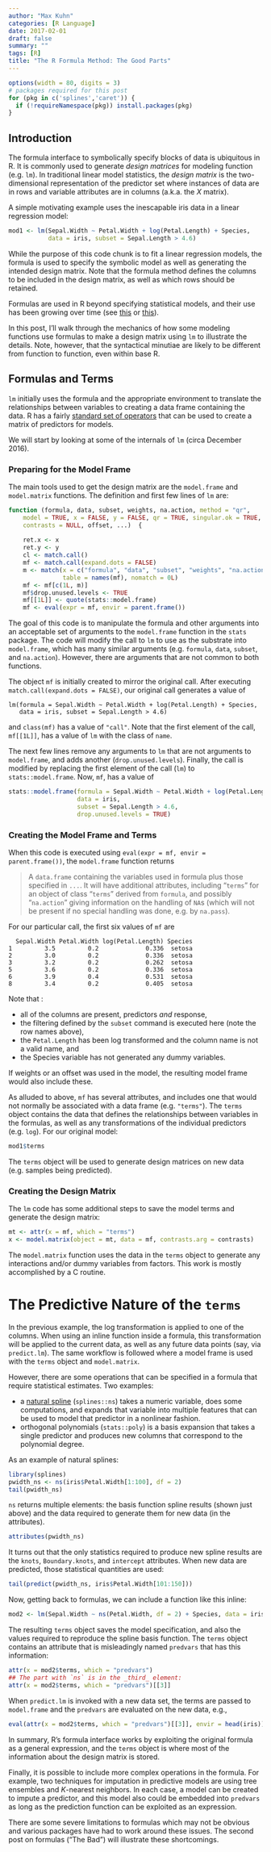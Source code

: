 ```yaml
---
author: "Max Kuhn"
categories: [R Language]
date: 2017-02-01
draft: false
summary: ""
tags: [R]
title: "The R Formula Method: The Good Parts"
---
```


```r
options(width = 80, digits = 3)
# packages required for this post
for (pkg in c('splines','caret')) {
  if (!requireNamespace(pkg)) install.packages(pkg)
}
```

## Introduction

The formula interface to symbolically specify blocks of data is ubiquitous in R. It is commonly used to generate _design matrices_ for modeling function (e.g. `lm`). In traditional linear model statistics, the _design matrix_ is the two-dimensional representation of the predictor set where instances of data are in rows and variable attributes are in columns (a.k.a. the _X_ matrix). 

A simple motivating example uses the inescapable iris data in a linear regression model: 

```r
mod1 <- lm(Sepal.Width ~ Petal.Width + log(Petal.Length) + Species, 
           data = iris, subset = Sepal.Length > 4.6)
```

While the purpose of this code chunk is to fit a linear regression models, the formula is used to specify the symbolic model as well as generating the intended design matrix. Note that the formula method defines the columns to be included in the design matrix, as well as which rows should be retained. 

Formulas are used in R beyond specifying statistical models, and their use has been growing over time (see [this](https://cran.r-project.org/web/packages/lazyeval/vignettes/lazyeval.html) or [this](http://rmhogervorst.nl/cleancode/blog/2016/06/13/NSE_standard_evaluation_dplyr.html)). 

In this post, I'll walk through the mechanics of how some modeling functions use formulas to make a design matrix using `lm` to illustrate the details. Note, however, that the syntactical minutiae are likely to be different from function to function, even within base R. 

## Formulas and Terms

`lm` initially uses the formula and the appropriate environment to translate the relationships between variables to creating a data frame containing the data. R has a fairly [standard set of operators](https://stat.ethz.ch/R-manual/R-devel/library/stats/html/formula.html) that can be used to create a matrix of predictors for models. 

We will start by looking at some of the internals of `lm` (circa December 2016).

### Preparing for the Model Frame

The main tools used to get the design matrix are the `model.frame` and `model.matrix` functions. The definition and first few lines of `lm` are:

```r
function (formula, data, subset, weights, na.action, method = "qr", 
    model = TRUE, x = FALSE, y = FALSE, qr = TRUE, singular.ok = TRUE, 
    contrasts = NULL, offset, ...)  {
  
    ret.x <- x
    ret.y <- y
    cl <- match.call()
    mf <- match.call(expand.dots = FALSE)
    m <- match(x = c("formula", "data", "subset", "weights", "na.action", "offset"), 
               table = names(mf), nomatch = 0L)
    mf <- mf[c(1L, m)]
    mf$drop.unused.levels <- TRUE
    mf[[1L]] <- quote(stats::model.frame)
    mf <- eval(expr = mf, envir = parent.frame())
```

The goal of this code is to manipulate the formula and other arguments into an acceptable set of arguments to the `model.frame` function in the `stats` package. The code will modify the call to `lm` to use as the substrate into `model.frame`, which has many similar arguments (e.g. `formula`, `data`, `subset`, and `na.action`). However, there are arguments that are not common to both functions. 

The object `mf` is initially created to mirror the original call. After executing `match.call(expand.dots = FALSE)`, our original call generates a value of 
```
lm(formula = Sepal.Width ~ Petal.Width + log(Petal.Length) + Species, 
   data = iris, subset = Sepal.Length > 4.6)
```
and `class(mf)` has a value of `"call"`. Note that the first element of the call, `mf[[1L]]`, has a value of `lm` with the class of `name`.  

The next few lines remove any arguments to `lm` that are not arguments to `model.frame`, and adds another (`drop.unused.levels`). Finally, the call is modified by replacing the first element of the call (`lm`) to `stats::model.frame`. Now, `mf`, has a value of 
```r
stats::model.frame(formula = Sepal.Width ~ Petal.Width + log(Petal.Length) + Species, 
                   data = iris, 
                   subset = Sepal.Length > 4.6, 
                   drop.unused.levels = TRUE)
```

### Creating the Model Frame and Terms

When this code is executed using `eval(expr = mf, envir = parent.frame())`, the `model.frame` function returns

 > A `data.frame` containing the variables used in formula plus those specified in `...`. It will have additional attributes, including "`terms`" for an object of class "`terms`" derived from `formula`, and possibly "`na.action`" giving information on the handling of `NA`s (which will not be present if no special handling was done, e.g. by `na.pass`).

For our particular call, the first six values of `mf` are
```
  Sepal.Width Petal.Width log(Petal.Length) Species
1         3.5         0.2             0.336  setosa
2         3.0         0.2             0.336  setosa
3         3.2         0.2             0.262  setosa
5         3.6         0.2             0.336  setosa
6         3.9         0.4             0.531  setosa
8         3.4         0.2             0.405  setosa
```
Note that : 

 * all of the columns are present, predictors _and_ response,
 * the filtering defined by the `subset` command is executed here (note the row names above),
 * the `Petal.Length` has been log transformed and the column name is not a valid name, and
 * the Species variable has not generated any dummy variables. 

If weights or an offset was used in the model, the resulting model frame would also include these. 

As alluded to above, `mf` has several attributes, and includes one that would not normally be associated with a data frame (e.g. `"terms"`). The `terms` object contains the data that defines the relationships between variables in the formulas, as well as any transformations of the individual predictors (e.g. `log`). For our original model:
```r
mod1$terms
```
The `terms` object will be used to generate design matrices on new data (e.g. samples being predicted). 

### Creating the Design Matrix

The `lm` code has some additional steps to save the model terms and generate the design matrix: 
```r
mt <- attr(x = mf, which = "terms")
x <- model.matrix(object = mt, data = mf, contrasts.arg = contrasts)
```
The `model.matrix` function uses the data in the `terms` object to generate any interactions and/or dummy variables from factors. This work is mostly accomplished by a C routine. 

# The Predictive Nature of the `terms`

In the previous example, the log transformation is applied to one of the columns. When using an inline function inside a formula, this transformation will be applied to the current data, as well as any future data points (say, via `predict.lm`). The same workflow is followed where a model frame is used with the `terms` object and `model.matrix`. 

However, there are some operations that can be specified in a formula that require statistical estimates. Two examples: 

* a [natural spline](https://en.wikipedia.org/wiki/Spline_interpolation) (`splines::ns`) takes a numeric variable, does some computations, and expands that variable into multiple features that can be used to model that predictor in a nonlinear fashion.
* orthogonal polynomials (`stats::poly`) is a basis expansion that takes a single predictor and produces new columns that correspond to the polynomial degree.

As an example of natural splines: 
```r
library(splines)
pwidth_ns <- ns(iris$Petal.Width[1:100], df = 2)
tail(pwidth_ns)
```
`ns` returns multiple elements: the basis function spline results (shown just above) and the data required to generate them for new data (in the attributes). 
```r
attributes(pwidth_ns)
```
It turns out that the only statistics required to produce new spline results are the `knots`, `Boundary.knots`, and `intercept` attributes. When new data are predicted, those statistical quantities are used: 
```r
tail(predict(pwidth_ns, iris$Petal.Width[101:150]))
```
Now, getting back to formulas, we can include a function like this inline:
```r
mod2 <- lm(Sepal.Width ~ ns(Petal.Width, df = 2) + Species, data = iris)
```
The resulting `terms` object saves the model specification, and also the values required to reproduce the spline basis function. The `terms` object contains an attribute that is misleadingly named `predvars` that has this information: 
```r
attr(x = mod2$terms, which = "predvars")
## The part with `ns` is in the _third_ element:
attr(x = mod2$terms, which = "predvars")[[3]]
```
When `predict.lm` is invoked with a new data set, the terms are passed to `model.frame` and the `predvars` are evaluated on the new data, e.g.,
```r
eval(attr(x = mod2$terms, which = "predvars")[[3]], envir = head(iris))
``` 

In summary, R's formula interface works by exploiting the original formula as a general expression, and the `terms` object is where most of the information about the design matrix is stored. 

Finally, it is possible to include more complex operations in the formula. For example, two techniques for imputation in predictive models are using tree ensembles and _K_-nearest neighbors. In each case, a model can be created to impute a predictor, and this model also could be embedded into `predvars` as long as the prediction function can be exploited as an expression. 

There are some severe limitations to formulas which may not be obvious and various packages have had to work around these issues. The second post on formulas ("The Bad") will illustrate these shortcomings. 

